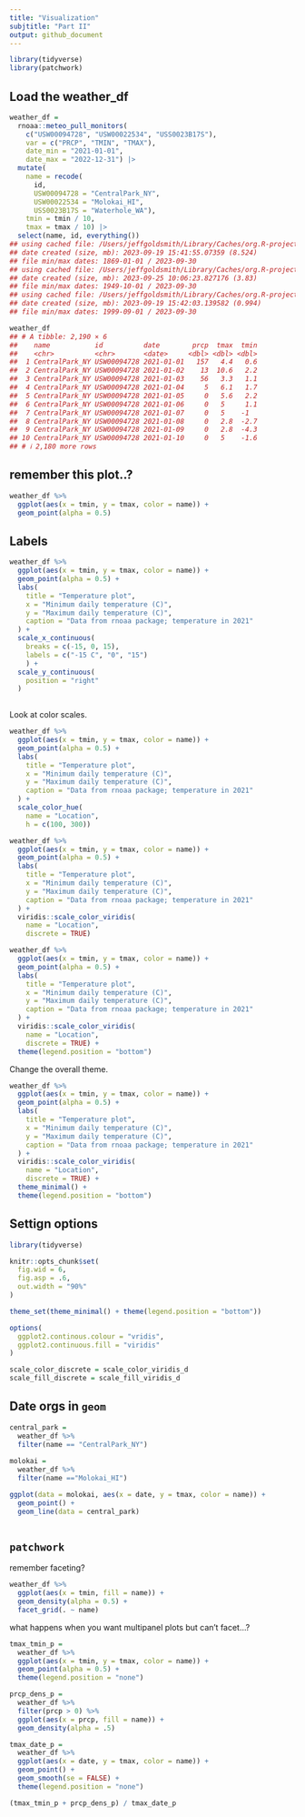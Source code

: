 ```yaml
---
title: "Visualization"
subjtitle: "Part II"
output: github_document
---
```


```r
library(tidyverse)
library(patchwork)
```

## Load the weather_df 
```r
weather_df = 
  rnoaa::meteo_pull_monitors(
    c("USW00094728", "USW00022534", "USS0023B17S"),
    var = c("PRCP", "TMIN", "TMAX"), 
    date_min = "2021-01-01",
    date_max = "2022-12-31") |>
  mutate(
    name = recode(
      id, 
      USW00094728 = "CentralPark_NY", 
      USW00022534 = "Molokai_HI",
      USS0023B17S = "Waterhole_WA"),
    tmin = tmin / 10,
    tmax = tmax / 10) |>
  select(name, id, everything())
## using cached file: /Users/jeffgoldsmith/Library/Caches/org.R-project.R/R/rnoaa/noaa_ghcnd/USW00094728.dly
## date created (size, mb): 2023-09-19 15:41:55.07359 (8.524)
## file min/max dates: 1869-01-01 / 2023-09-30
## using cached file: /Users/jeffgoldsmith/Library/Caches/org.R-project.R/R/rnoaa/noaa_ghcnd/USW00022534.dly
## date created (size, mb): 2023-09-25 10:06:23.827176 (3.83)
## file min/max dates: 1949-10-01 / 2023-09-30
## using cached file: /Users/jeffgoldsmith/Library/Caches/org.R-project.R/R/rnoaa/noaa_ghcnd/USS0023B17S.dly
## date created (size, mb): 2023-09-19 15:42:03.139582 (0.994)
## file min/max dates: 1999-09-01 / 2023-09-30

weather_df
## # A tibble: 2,190 × 6
##    name           id          date        prcp  tmax  tmin
##    <chr>          <chr>       <date>     <dbl> <dbl> <dbl>
##  1 CentralPark_NY USW00094728 2021-01-01   157   4.4   0.6
##  2 CentralPark_NY USW00094728 2021-01-02    13  10.6   2.2
##  3 CentralPark_NY USW00094728 2021-01-03    56   3.3   1.1
##  4 CentralPark_NY USW00094728 2021-01-04     5   6.1   1.7
##  5 CentralPark_NY USW00094728 2021-01-05     0   5.6   2.2
##  6 CentralPark_NY USW00094728 2021-01-06     0   5     1.1
##  7 CentralPark_NY USW00094728 2021-01-07     0   5    -1  
##  8 CentralPark_NY USW00094728 2021-01-08     0   2.8  -2.7
##  9 CentralPark_NY USW00094728 2021-01-09     0   2.8  -4.3
## 10 CentralPark_NY USW00094728 2021-01-10     0   5    -1.6
## # ℹ 2,180 more rows

```

## remember this plot..?

```r
weather_df %>%
  ggplot(aes(x = tmin, y = tmax, color = name)) +
  geom_point(alpha = 0.5)
```


## Labels

```r
weather_df %>%
  ggplot(aes(x = tmin, y = tmax, color = name)) +
  geom_point(alpha = 0.5) +
  labs(
    title = "Temperature plot",
    x = "Minimum daily temperature (C)",
    y = "Maximum daily temperature (C)",
    caption = "Data from rnoaa package; temperature in 2021"
  ) +
  scale_x_continuous(
    breaks = c(-15, 0, 15),
    labels = c("-15 C", "0", "15")
    ) +
  scale_y_continuous(
    position = "right"
  )
  
```

Look at color scales.

```r
weather_df %>%
  ggplot(aes(x = tmin, y = tmax, color = name)) +
  geom_point(alpha = 0.5) +
  labs(
    title = "Temperature plot",
    x = "Minimum daily temperature (C)",
    y = "Maximum daily temperature (C)",
    caption = "Data from rnoaa package; temperature in 2021"
  ) +
  scale_color_hue(
    name = "Location", 
    h = c(100, 300))
```


```r
weather_df %>%
  ggplot(aes(x = tmin, y = tmax, color = name)) +
  geom_point(alpha = 0.5) +
  labs(
    title = "Temperature plot",
    x = "Minimum daily temperature (C)",
    y = "Maximum daily temperature (C)",
    caption = "Data from rnoaa package; temperature in 2021"
  ) +
  viridis::scale_color_viridis(
    name = "Location",
    discrete = TRUE)
```


```r
weather_df %>%
  ggplot(aes(x = tmin, y = tmax, color = name)) +
  geom_point(alpha = 0.5) +
  labs(
    title = "Temperature plot",
    x = "Minimum daily temperature (C)",
    y = "Maximum daily temperature (C)",
    caption = "Data from rnoaa package; temperature in 2021"
  ) +
  viridis::scale_color_viridis(
    name = "Location",
    discrete = TRUE) +
  theme(legend.position = "bottom")
```

Change the overall theme. 

```r
weather_df %>%
  ggplot(aes(x = tmin, y = tmax, color = name)) +
  geom_point(alpha = 0.5) +
  labs(
    title = "Temperature plot",
    x = "Minimum daily temperature (C)",
    y = "Maximum daily temperature (C)",
    caption = "Data from rnoaa package; temperature in 2021"
  ) +
  viridis::scale_color_viridis(
    name = "Location",
    discrete = TRUE) +
  theme_minimal() +
  theme(legend.position = "bottom")
```



## Settign options

```r
library(tidyverse)

knitr::opts_chunk$set(
  fig.wid = 6,
  fig.asp = .6,
  out.width = "90%"
)

theme_set(theme_minimal() + theme(legend.position = "bottom"))

options(
  ggplot2.continous.colour = "vridis",
  ggplot2.continuous.fill = "viridis"
)

scale_color_discrete = scale_color_viridis_d
scale_fill_discrete = scale_fill_viridis_d
```


## Date orgs in `geom`

```r
central_park =
  weather_df %>%
  filter(name == "CentralPark_NY")
 
molokai =
  weather_df %>%
  filter(name =="Molokai_HI")

ggplot(data = molokai, aes(x = date, y = tmax, color = name)) +
  geom_point() +
  geom_line(data = central_park)
 
```

## `patchwork`

remember faceting?

```r
weather_df %>%
  ggplot(aes(x = tmin, fill = name)) +
  geom_density(alpha = 0.5) +
  facet_grid(. ~ name)
```

what happens when you want multipanel plots but can't facet...?

```r
tmax_tmin_p =
  weather_df %>%
  ggplot(aes(x = tmin, y = tmax, color = name)) +
  geom_point(alpha = 0.5) +
  theme(legend.position = "none")

prcp_dens_p =
  weather_df %>%
  filter(prcp > 0) %>%
  ggplot(aes(x = prcp, fill = name)) +
  geom_density(alpha = .5)

tmax_date_p =
  weather_df %>%
  ggplot(aes(x = date, y = tmax, color = name)) +
  geom_point() +
  geom_smooth(se = FALSE) +
  theme(legend.position = "none")

(tmax_tmin_p + prcp_dens_p) / tmax_date_p
```




